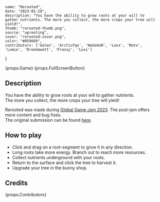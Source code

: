     name: "Rerooted",
    date: "2023-01-29",
    description: "You have the ability to grow roots at your will to gather nutrients. The more you collect, the more crops your tree will yield!",
    thumb: "rerooted-thumb.png",
    source: "uprooting",
    cover: "rerooted-cover.png",
    color: "#059669",
    contributors: ['Golen', 'ArcticFqx', 'HeXaGoN', 'Luxx', 'Mato', 'Lumie', 'Dreedawott', 'Frassy', 'Luxi']
}

{props.Game}
{props.FullScreenButton}


## Description
You have the ability to grow roots at your will to gather nutrients.  
The more you collect, the more crops your tree will yield!

Rerooted was made during [Global Game Jam 2023](https://globalgamejam.org/). The post-jam offers more content and bug fixes.  
The original submission can be found [here](https://globalgamejam.org/2023/games/rerooted-2).

## How to play

* Click and drag on a root-segment to grow it in any direction.
* Long roots take more energy. Branch out to reach more resources.
* Collect nutrients underground with your roots.
* Return to the surface and click the tree to harvest it.
* Upgrade your tree in the bunny shop.

## Credits

{props.Contributors}